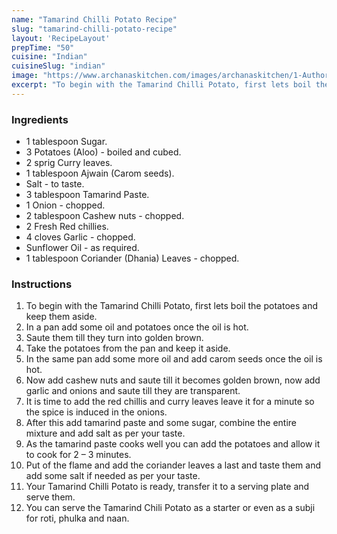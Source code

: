 ---
name: "Tamarind Chilli Potato Recipe"
slug: "tamarind-chilli-potato-recipe"
layout: 'RecipeLayout'
prepTime: "50"
cuisine: "Indian"
cuisineSlug: "indian"
image: "https://www.archanaskitchen.com/images/archanaskitchen/1-Author/Pooja_Thakur/Tamrind_Chilli_Potato.jpg"
excerpt: "To begin with the Tamarind Chilli Potato, first lets boil the potatoes and keep them aside"
---

### Ingredients

- 1 tablespoon Sugar.
- 3 Potatoes (Aloo) - boiled and cubed.
- 2 sprig Curry leaves.
- 1 tablespoon Ajwain (Carom seeds).
- Salt - to taste.
- 3 tablespoon Tamarind Paste.
- 1 Onion - chopped.
- 2 tablespoon Cashew nuts - chopped.
- 2 Fresh Red chillies.
- 4 cloves Garlic - chopped.
- Sunflower Oil - as required.
- 1 tablespoon Coriander (Dhania) Leaves - chopped.

### Instructions

1. To begin with the Tamarind Chilli Potato, first lets boil the potatoes and keep them aside.
1. In a pan add some oil and potatoes once the oil is hot.
1. Saute them till they turn into golden brown.
1. Take the potatoes from the pan and keep it aside.
1. In the same pan add some more oil and add carom seeds once the oil is hot.
1. Now add cashew nuts and saute till it becomes golden brown, now add garlic and onions and saute till they are transparent.
1. It is time to add the red chillis and curry leaves leave it for a minute so the spice is induced in the onions.
1. After this add tamarind paste and some sugar, combine the entire mixture and add salt as per your taste.
1. As the tamarind paste cooks well you can add the potatoes and allow it to cook for 2 – 3 minutes.
1. Put of the flame and add the coriander leaves a last and taste them and add some salt if needed as per your taste.
1. Your Tamarind Chilli Potato is ready, transfer it to a serving plate and serve them.
1. You can serve the Tamarind Chili Potato as a starter or even as a subji for roti, phulka and naan.
